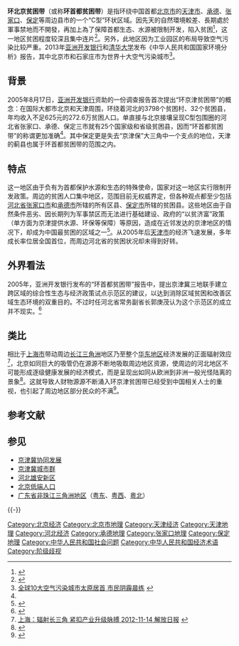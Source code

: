 '''环北京贫困带'''（或称'''环首都贫困带'''）是指环绕中国首都[[北京市|北京市]]的[[天津市|天津市]]、[[承德市|承德]]、[[张家口市|张家口]]、[[保定市|保定]]等周边县市的一个“C型”环状区域。因先天的自然環境較差、長期處於軍事禁地而不開發，再加上為了保障首都生态、水源被限制开发，陷入贫困<ref>{{cite web | language = zh-cn | publisher =  | title = 環首都貧困帶為何“大樹底下不長草” | url = http://m.qikan.com/ArticleContentNew.aspx?titleid=3DF17482-42E5-47DC-AFCE-1DD6AC3D7F0B&categorycode=2&Rowid=4&type=2 | author = 龐清輝 | date =  | accessdate = 2016年5月30日 | archive-date = 2017年3月5日 | archive-url = https://web.archive.org/web/20170305003450/http://m.qikan.com/ArticleContentNew.aspx?titleid=3DF17482-42E5-47DC-AFCE-1DD6AC3D7F0B&categorycode=2&Rowid=4&type=2 | dead-url = no }}</ref>，这一地区贫困程度较深且集中连片<ref name="zdc">{{cite web | language = zh-cn | publisher = 21世纪经济报道 | title = “环首都贫困带”再调查：北京依然孤独地繁荣着 | url = http://www.cfi.net.cn/p20111224000135.html | author = 刘玉海 | date = 2011年12月24日 | accessdate = 2011年12月26日 | archive-date = 2013年11月5日 | archive-url = https://web.archive.org/web/20131105130454/http://www.cfi.net.cn/p20111224000135.html | dead-url = no }}</ref>。另外，此地区因为工业园区的布局导致空气污染比较严重。2013年[[亚洲开发银行|亚洲开发银行]]和[[清华大学|清华大学]]发布《中华人民共和国国家环境分析》报告，其中北京市和石家庄市为世界十大空气污染城市<ref>[http://sports.21cn.com/integrate/other/2013/01/15/14400120.shtml 全球10大空气污染城市太原居首 市民阴霾晨练] {{Wayback|url=http://sports.21cn.com/integrate/other/2013/01/15/14400120.shtml |date=20160304133823 }}</ref>。

== 背景 ==
2005年8月17日，[[亚洲开发银行|亚洲开发银行]]资助的一份调查报告首次提出“环京津贫困带”的概念：在国际大都市北京和天津周围，环绕着河北的3798个贫困村、32个贫困县，年均收入不足625元的272.6万贫困人口。单直接与北京接壤呈现C型包围圈的河北省张家口、承德、保定三市就有25个国家级和省级贫困县，因而“环首都贫困带”的称谓更加准确<ref name="zdc"/>。其中保定更是失去“京津保”大三角中一个支点的地位，天津的蓟县也属于环首都贫困带的范围之内。

== 特点 ==
这一地区由于负有为首都保护水源和生态的特殊使命，国家对这一地区实行限制开发政策。周边的贫困人口集中地区，范围目前无权威界定，但各种观点都至少包括[[河北省|河北省]][[张家口市|张家口市]]和[[承德市|承德市]]所辖的所有区县、[[保定市|保定市]]所辖的贫困县。这些地区由于自然条件恶劣、因长期列为军事禁区而无法进行基础建设、政府的“以贫济富”政策（单方面为京津提供水源、环保等保障）等原因，造成在近邻发达的京津地区的情况下，却成为中国最贫困的区域之一<ref name="hbfp">{{cite web | language = zh-cn | publisher = 河北扶贫开发信息网 | title = 关于环首都贫困带问题 | url = http://www.fpb.heagri.gov.cn/asp/detail.asp?id=2461&typeid=42 | author = 扈双龙 | date = 2007-05-16 | accessdate = 2009-06-21 }}{{dead link|date=2018年3月 |bot=InternetArchiveBot |fix-attempted=yes }}</ref>。从2005年后[[天津市|天津市]]的经济飞速发展，多年成长率位居全国首位，而周边河北省的贫困状况却未得到好转。

== 外界看法 ==
2005年，亚洲开发银行发布的“环首都贫困带”报告中，提出京津冀三地联手建立跨区域的综合性生态与经济政策试点示范区的建议，以达到消除区域贫困和改善区域生态环境的双重目的。不过时任河北省常务副省长郭庚茂认为这个示范区的成立并不现实。<ref>{{Cite journal|title=离首都100多公里 贫困县居然连成片|author=刘玉海|url=|journal=中国国家地理|issue=651期|doi=|others=|year=2015|volume=|page=51|pmid=}}</ref>

== 类比 ==
相比于[[上海市|上海市]]带动周边[[长江三角洲|长江三角洲]]地区乃至整个[[华东地区|华东地区]]经济发展的正面辐射效应<ref>[http://www.chinaacc.com/new/184_900_201211/14zh1724015664.shtml 上海：辐射长三角 紧扣产业升级脉搏 2012-11-14 解放日报] {{webarchive|url=https://web.archive.org/web/20160304202708/http://www.chinaacc.com/new/184_900_201211/14zh1724015664.shtml |date=2016-03-04 }}</ref>，北京如同巨大的吸管仍在源源不断地吸取周边地区资源，使周边的河北地区不可能形成逐级健康发展的经济模式，而是呈现出如同从欧洲到非洲一般光怪陆离的景象<ref>{{Cite web |url=http://www.nbd.com.cn/articles/2015-05-06/913736.html |title=京津冀一体化破解北京虹吸效应 2015-05-06 每日经济新闻 |accessdate=2017-04-05 |archive-date=2017-04-06 |archive-url=https://web.archive.org/web/20170406020205/http://www.nbd.com.cn/articles/2015-05-06/913736.html |dead-url=no }}</ref>。这就导致人财物源源不断涌入环京津贫困带已经受到中国相关人士的重视，也引起了周边地区部分民众的不满<ref>{{Cite web |url=http://news.163.com/05/0818/02/1RDFDBM20001124T.html |title=环京津贫困带不利于首都安全 2005-08-18  新京报 |access-date=2013-04-26 |archive-url=https://web.archive.org/web/20160304232129/http://news.163.com/05/0818/02/1RDFDBM20001124T.html |archive-date=2016-03-04 |dead-url=yes }}</ref>。

== 参考文献 ==
{{Reflist|30em}}

== 参见 ==
{{Portal|中华人民共和国|北京|河北|天津|经济}}
* [[京津冀协同发展|京津冀协同发展]]
* [[京津冀城市群|京津冀城市群]]
* [[雄安新区|河北雄安新区]]
* [[北京低端人口|北京低端人口]]
* [[广东省非珠江三角洲地区|广东省非珠江三角洲地区]]（[[粤东|粤东]]、[[粤西|粤西]]、[[粵北|粵北]]）

{{-}}
{{环首都贫困带}}

[[Category:北京经济|Category:北京经济]]
[[Category:北京市地理|Category:北京市地理]]
[[Category:天津经济|Category:天津经济]]
[[Category:天津地理|Category:天津地理]]
[[Category:河北经济|Category:河北经济]]
[[Category:承德地理|Category:承德地理]]
[[Category:张家口地理|Category:张家口地理]]
[[Category:保定地理|Category:保定地理]]
[[Category:中华人民共和国社会问题|Category:中华人民共和国社会问题]]
[[Category:中华人民共和国经济术语|Category:中华人民共和国经济术语]]
[[Category:阶级歧视|Category:阶级歧视]]